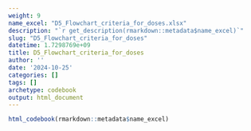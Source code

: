 ```yaml
---
weight: 9
name_excel: "D5_Flowchart_criteria_for_doses.xlsx"
description: "`r get_description(rmarkdown::metadata$name_excel)`"
slug: "D5_Flowchart_criteria_for_doses"
datetime: 1.7298769e+09
title: D5_Flowchart_criteria_for_doses
author: ''
date: '2024-10-25'
categories: []
tags: []
archetype: codebook
output: html_document
---
```


```r
html_codebook(rmarkdown::metadata$name_excel)
```
